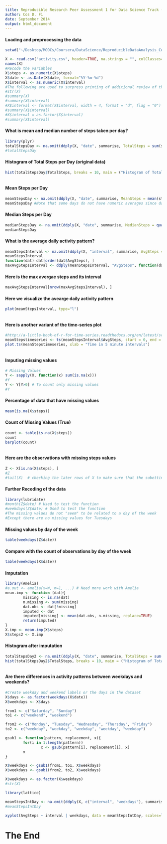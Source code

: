 ```yaml
---
title: Reproducible Research Peer Assessment 1 for Data Science Track (JHS)
author: Cos D. Fi
date: September 2014
output: html_document
---
```


#### Loading and preprocessing the data
```r
setwd("~/Desktop/MOOCs/Coursera/DataScience/ReproducibleDataAnalysis_Course")

X <- read.csv("activity.csv", header=TRUE, na.strings = "", colClasses="character")
names(X)
#Recode the variables
X$steps <- as.numeric(X$steps)
X$date <- as.Date(X$date, format="%Y-%m-%d")
X$interval <- as.numeric(X$interval)
#The following are used to surpress printing of additional review of the data
#str(X)
#summary(X)
#summary(X$interval)
#X$interval <- format(X$interval, width = 4, format = "d", flag = "0")
#summary(X$interval)
#X$interval = as.factor(X$interval)
#summary(X$interval)
```
#### What is mean and median number of steps taken per day?
```r
library(plyr)
totalStepsDay <- na.omit(ddply(X, "date", summarise, TotalSteps = sum(steps, na.rm=TRUE)))
#totalStepsDay
```
#### Histogram of Total Steps per Day (original data)
```r
hist(totalStepsDay$TotalSteps, breaks = 10, main = ("Histogram of Total Steps per Day"), xlab = "Total Steps per Day", ylab = "Number of Days", col = "lightblue", border = "pink")
```
```r
```
#### Mean Steps per Day
```r
meanStepsDay <- na.omit(ddply(X, "date", summarise, MeanSteps = mean(steps, na.rm=TRUE)))
meanStepsDay #Note that some days do not have numeric averages since data for those days are missing
```
#### Median Steps per Day
```r
medianStepsDay <- na.omit(ddply(X, "date", summarise, MedianSteps = quantile(steps, probs = 0.5, na.rm=TRUE)))
medianStepsDay
```
#### What is the average daily activity pattern?
```r
meanStepsInterval <- na.omit(ddply(X, "interval", summarise, AvgSteps = mean(steps, na.rm=TRUE)))
meanStepsInterval
function(dat) dat[order(dat$AvgSteps), ]
maxAvgStepsInterval <- ddply(meanStepsInterval, "AvgSteps", function(dat) dat[order(dat$AvgSteps), ])
```
#### Here is the max avergae steps and its interval
```r
maxAvgStepsInterval[nrow(maxAvgStepsInterval), ]
```
#### Here we visualize the avearge daily activity pattern
```r
plot(meanStepsInterval, type="l")
```
```r
```
#### Here is another variant of the time-series plot
```r
#http://a-little-book-of-r-for-time-series.readthedocs.org/en/latest/src/timeseries.html
meanStepstimeseries <- ts(meanStepsInterval$AvgSteps, start = 0, end = 288)
plot.ts(meanStepstimeseries, xlab = "Time in 5 minute intervals")
```
```r
```
#### Imputing missing values
```r
# Missing Values
Y <- sapply(X, function(x) sum(is.na(x)))
#Y
Y <- Y[Y>0] # To count only missing values
#Y
```
#### Percentage of data that have missing values
```r
mean(is.na(X$steps))
```
#### Count of Missing Values (True)
```r
count <- table(is.na(X$steps))
count
barplot(count)
```
```r
```
#### Here are the observations with missing steps values
```r
Z <- X[is.na(X$steps), ]
#Z
#tail(X)  # checking the later rows of X to make sure that the subetting worked
```
#### Further Recoding of the data
```r
library(lubridate)
#month(Z$date) # Used to test the function
#weekdays(Z$date) # Used to test the function
#The missing values do not "seem" to be related to a day of the week
#Except there are no missing values for Tuesdays
```
#### Missing values by day of the week
```r
table(weekdays(Z$date))
```
#### Compare with the count of observations by day of the week
```r
table(weekdays(X$date))
```
#### Imputation
```r
library(Amelia)
#a.out <- amelia(x=W, m=1, ...) # Need more work with Amelia
mean.imp <- function (dat){
        missing <- is.na(dat)
        n.missing <- sum(missing)
        dat.obs <- dat[!missing]
        imputed <- dat
        imputed[missing] <- mean(dat.obs, n.missing, replace=TRUE)
        return(imputed)
}
X.imp <- mean.imp(X$steps)
X$steps2 <- X.imp
```
#### Histogram after imputation
```r
totalStepsDay2 <- na.omit(ddply(X, "date", summarise, TotalSteps = sum(steps2, na.rm=TRUE)))
hist(totalStepsDay2$TotalSteps, breaks = 10, main = ("Histogram of Total Steps per Day after Imputation"), xlab = "Total Steps per Day", ylab = "Number of Days", col = "lightblue", border = "pink")
```
```r
```
#### Are there differences in activity patterns between weekdays and weekends?
```r
#Create weekday and weekend labels or the days in the dataset
X$days <- as.factor(weekdays(X$date))
X$weekdays <- X$days

from1 <- c("Saturday", "Sunday")
to1 <- c("weekend", "weekend")

from2 <- c("Monday", "Tuesday", "Wednesday", "Thursday", "Friday")
to2 <- c("weekday", "weekday", "weekday", "weekday", "weekday")

gsub1 <- function(pattern, replacement, x){
        for(i in 1:length(pattern))
                x <- gsub(pattern[i], replacement[i], x)
        x
}

X$weekdays <- gsub1(from1, to1, X$weekdays)
X$weekdays <- gsub1(from2, to2, X$weekdays)

X$weekdays <- as.factor(X$weekdays)
#str(X)

library(lattice)

meanStepsIntDay <- na.omit(ddply(X, c("interval", "weekdays"), summarise, AvgSteps = mean(steps2, na.rm=TRUE)))
#meanStepsIntDay

xyplot(AvgSteps ~ interval | weekdays, data = meanStepsIntDay, scales=list(cex=.8, col="red"), xlim = c(0, range(X$interval)), layout = c(1,2), type= "l", xlab = "Interval", ylab = "Average Number of Steps")

```

# The End
